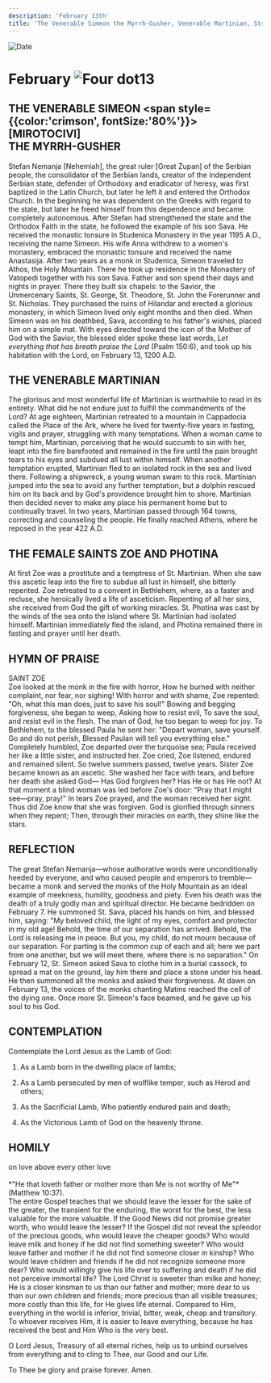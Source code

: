 ```yaml
---
description: 'February 13th'
title: 'The Venerable Simeon the Myrrh-Gusher, Venerable Martinian, Sts. Zoe and Photina'
---
```


<CustomPaginator />
<RunningHead />

<Image src="/title-imprint.png" height={68} width={50} alt="Date" className="title-imprint"/>

# <div id="date">February <Image className="four-dot" src="/four-dot.png" height={15} width={15} alt="Four dot" />13</div>

## THE VENERABLE SIMEON <span style={{color:'crimson', fontSize:'80%'}}>[MIROTOCIVI]</span><br />THE MYRRH-GUSHER

Stefan Nemanja [Nehemiah], the great ruler [Great Zupan] of the Serbian people, the consolidator of the Serbian lands, creator of the independent Serbian state, defender of Orthodoxy and eradicator of heresy, was first baptized in the Latin Church, but later he left it and entered the Orthodox Church. In the beginning he was dependent on the Greeks with regard to the state, but later he freed himself from this dependence and became completely autonomous. After Stefan had strengthened the state and the Orthodox Faith in the state, he followed the example of his son Sava. He received the monastic tonsure in Studenica Monastery in the year 1195 A.D., receiving the name Simeon. His wife Anna withdrew to a women's monastery, embraced the monastic tonsure and received the name Anastasija. After two years as a monk in Studenica, Simeon traveled to Athos, the Holy Mountain. There he took up residence in the Monastery of Vatopedi together with his son Sava. Father and son spend their days and nights in prayer. There they built six chapels: to the Savior, the Unmercenary Saints, St. George, St. Theodore, St. John the Forerunner and St. Nicholas. They purchased the ruins of Hilandar and erected a glorious monastery, in which Simeon lived only eight months and then died. When Simeon was on his deathbed, Sava, according to his father's wishes, placed him on a simple mat. With eyes directed toward the icon of the Mother of God with the Savior, the blessed elder spoke these last words, *Let everything that has breath praise the Lord* (Psalm 150:6), and took up his habitation with the Lord, on February 13, 1200 A.D.

## THE VENERABLE MARTINIAN

The glorious and most wonderful life of Martinian is worthwhile to read in its entirety. What did he not endure just to fulfill the commandments of the Lord? At age eighteen, Martinian retreated to a mountain in Cappadocia called the Place of the Ark, where he lived for twenty-five years in fasting, vigils and prayer, struggling with many temptations. When a woman came to tempt him, Martinian, perceiving that he would succumb to sin with her, leapt into the fire barefooted and remained in the fire until the pain brought tears to his eyes and subdued all lust within himself. When another temptation erupted, Martinian fled to an isolated rock in the sea and lived there. Following a shipwreck, a young woman swam to this rock. Martinian jumped into the sea to avoid any further temptation, but a dolphin rescued him on its back and by God's providence brought him to shore. Martinian then decided never to make any place his permanent home but to continually travel. In two years, Martinian passed through 164 towns, correcting and counseling the people. He finally reached Athens, where he reposed in the year 422 A.D.

## THE FEMALE SAINTS ZOE AND PHOTINA

At first Zoe was a prostitute and a temptress of St. Martinian. When she saw this ascetic leap into the fire to subdue all lust in himself, she bitterly repented. Zoe retreated to a convent in Bethlehem, where, as a faster and recluse, she heroically lived a life of asceticism. Repenting of all her sins, she received from God the gift of working miracles. St. Photina was cast by the winds of the sea onto the island where St. Martinian had isolated himself. Martinian immediately fled the island, and Photina remained there in fasting and prayer until her death.


## HYMN OF PRAISE
<div style={{textAlign:'center', color:'crimson', fontWeight:'bold'}}>
SAINT ZOE
</div>
Zoe looked at the monk in the fire with horror,  
How he burned with neither complaint, nor fear, nor sighing!  
With horror and with shame, Zoe repented:  
"Oh, what this man does, just to save his soul!"  
Bowing and begging forgiveness, she began to weep,  
Asking how to resist evil,  
To save the soul, and resist evil in the flesh.  
The man of God, he too began to weep for joy.  
To Bethlehem, to the blessed Paula he sent her:  
"Depart woman, save yourself. Go and do not perish,  
Blessed Paulan will tell you everything else."  
Completely humbled, Zoe departed over the turquoise sea;  
Paula received her like a little sister, and instructed her.  
Zoe cried, Zoe listened, endured and remained silent.  
So twelve summers passed, twelve years.  
Sister Zoe became known as an ascetic.  
She washed her face with tears, and before her death she asked God—  
Has God forgiven her? Has He or has He not?  
At that moment a blind woman was led before Zoe's door:  
"Pray that I might see—pray, pray!"  
In tears Zoe prayed, and the woman received her sight.  
Thus did Zoe know that she was forgiven.  
God is glorified through sinners when they repent;  
Then, through their miracles on earth, they shine like the stars.  


## REFLECTION

The great Stefan Nemanja—whose authorative words were unconditionally heeded by everyone, and who caused people and emperors to tremble—became a monk and served the monks of the Holy Mountain as an ideal example of meekness, humility, goodness and piety. Even his death was the death of a truly godly man and spiritual director. He became bedridden on February 7. He summoned St. Sava, placed his hands on him, and blessed him, saying: "My beloved child, the light of my eyes, comfort and protector in my old age! Behold, the time of our separation has arrived. Behold, the Lord is releasing me in peace. But you, my child, do not mourn because of our separation. For parting is the common cup of each and all; here we part from one another, but we will meet there, where there is no separation." On February 12, St. Simeon asked Sava to clothe him in a burial cassock, to spread a mat on the ground, lay him there and place a stone under his head. He then summoned all the monks and asked their forgiveness. At dawn on February 13, the voices of the monks chanting Matins reached the cell of the dying one. Once more St. Simeon's face beamed, and he gave up his soul to his God.


## CONTEMPLATION

Contemplate the Lord Jesus as the Lamb of God:

1. As a Lamb born in the dwelling place of lambs;

2. As a Lamb persecuted by men of wolflike temper, such as Herod and others;

3. As the Sacrificial Lamb, Who patiently endured pain and death;

4. As the Victorious Lamb of God on the heavenly throne.


## HOMILY
<div style={{textAlign:'center', color:'crimson', fontWeight:'bold'}}>
on love above every other love
</div><br /><div style={{textAlign:'right'}}>
*"He that loveth father or mother more than Me is not worthy of Me"* (Matthew 10:37).
</div>
The entire Gospel teaches that we should leave the lesser for the sake of the greater, the transient for the enduring, the worst for the best, the less valuable for the more valuable. If the Good News did not promise greater worth, who would leave the lesser? If the Gospel did not reveal the splendor of the precious goods, who would leave the cheaper goods? Who would leave milk and honey if he did not find something sweeter? Who would leave father and mother if he did not find someone closer in kinship? Who would leave children and friends if he did not recognize someone more dear? Who would willingly give his life over to suffering and death if he did not perceive immortal life? The Lord Christ is sweeter than milke and honey; He is a closer kinsman to us than our father and mother; more dear to us than our own children and friends; more precious than all visible treasures; more costly than this life, for He gives life eternal. Compared to Him, everything in the world is inferior, trivial, bitter, weak, cheap and transitory. To whoever receives Him, it is easier to leave everything, because he has received the best and Him Who is the very best.

O Lord Jesus, Treasury of all eternal riches, help us to unbind ourselves from everything and to cling to Thee, our Good and our Life.

To Thee be glory and praise forever. Amen.